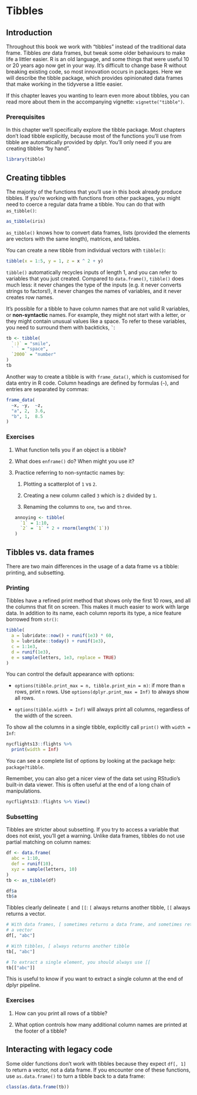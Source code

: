 # Tibbles

## Introduction

Throughout this book we work with "tibbles" instead of the traditional data frame. Tibbles _are_ data frames, but tweak some older behaviours to make life a littler easier. R is an old language, and some things that were useful 10 or 20 years ago now get in your way. It's difficult to change base R without breaking existing code, so most innovation occurs in packages. Here we will describe the tibble package, which provides opinionated data frames that make working in the tidyverse a little easier. 

If this chapter leaves you wanting to learn even more about tibbles, you can read more about them in the accompanying vignette: `vignette("tibble")`.

### Prerequisites

In this chapter we'll specifically explore the tibble package. Most chapters don't load tibble explicitly, because most of the functions you'll use from tibble are automatically provided by dplyr. You'll only need if you are creating tibbles "by hand".

```r
library(tibble)
```

## Creating tibbles {#tibbles}

The majority of the functions that you'll use in this book already produce tibbles. If you're working with functions from other packages, you might need to coerce a regular data frame a tibble. You can do that with `as_tibble()`:

```r
as_tibble(iris)
```

`as_tibble()` knows how to convert data frames, lists (provided the elements are vectors with the same length), matrices, and tables. 

You can create a new tibble from individual vectors with `tibble()`:

```r
tibble(x = 1:5, y = 1, z = x ^ 2 + y)
```

`tibble()` automatically recycles inputs of length 1, and you can refer to variables that you just created. Compared to `data.frame()`, `tibble()` does much less: it never changes the type of the inputs (e.g. it never converts strings to factors!), it never changes the names of variables, and it never creates row names.

It's possible for a tibble to have column names that are not valid R variables, or __non-syntactic__ names. For example, they might not start with a letter, or they might contain unusual values like a space. To refer to these variables, you need to surround them with backticks, `` ` ``:

```r
tb <- tibble(
  `:)` = "smile", 
  ` ` = "space",
  `2000` = "number"
)
tb
```

Another way to create a tibble is with `frame_data()`, which is customised for data entry in R code. Column headings are defined by formulas (`~`), and entries are separated by commas:

```r
frame_data(
  ~x, ~y,  ~z,
  "a", 2,  3.6,
  "b", 1,  8.5
)
```

### Exercises

1.  What function tells you if an object is a tibble?

1.  What does `enframe()` do? When might you use it?

1.  Practice referring to non-syntactic names by:

    1.  Plotting a scatterplot of `1` vs `2`.

    1.  Creating a new column called `3` which is `2` divided by `1`.
        
    1.  Renaming the columns to `one`, `two` and `three`. 
    
    ```r
    annoying <- tibble(
      `1` = 1:10,
      `2` = `1` * 2 + rnorm(length(`1`))
    )
    ```

## Tibbles vs. data frames

There are two main differences in the usage of a data frame vs a tibble: printing, and subsetting.

### Printing

Tibbles have a refined print method that shows only the first 10 rows, and all the columns that fit on screen. This makes it much easier to work with large data. In addition to its name, each column reports its type, a nice feature borrowed from `str()`:

```r
tibble(
  a = lubridate::now() + runif(1e3) * 60,
  b = lubridate::today() + runif(1e3),
  c = 1:1e3,
  d = runif(1e3),
  e = sample(letters, 1e3, replace = TRUE)
)
```

You can control the default appearance with options:

* `options(tibble.print_max = n, tibble.print_min = m)`: if more than `m`
  rows, print `n` rows. Use `options(dplyr.print_max = Inf)` to always
  show all rows.

* `options(tibble.width = Inf)` will always print all columns, regardless
   of the width of the screen.

To show all the columns in a single tibble, explicitly call `print()` with `width = Inf`:

```r
nycflights13::flights %>% 
  print(width = Inf)
```

You can see a complete list of options by looking at the package help: `package?tibble`.

Remember, you can also get a nicer view of the data set using RStudio's built-in data viewer. This is often useful at the end of a long chain of manipulations.

```r
nycflights13::flights %>% View()
```

### Subsetting

Tibbles are stricter about subsetting. If you try to access a variable that does not exist, you'll get a warning. Unlike data frames, tibbles do not use partial matching on column names:

```r
df <- data.frame(
  abc = 1:10, 
  def = runif(10), 
  xyz = sample(letters, 10)
)
tb <- as_tibble(df)

df$a
tb$a
```

Tibbles clearly delineate `[` and `[[`: `[` always returns another tibble, `[[` always returns a vector.

```r
# With data frames, [ sometimes returns a data frame, and sometimes returns 
# a vector
df[, "abc"]

# With tibbles, [ always returns another tibble
tb[, "abc"]

# To extract a single element, you should always use [[
tb[["abc"]]
```

This is useful to know if you want to extract a single column at the end of dplyr pipeline.

### Exercises

1.  How can you print all rows of a tibble?

1.  What option controls how many additional column names are printed
    at the footer of a tibble?

## Interacting with legacy code

Some older functions don't work with tibbles because they expect `df[, 1]` to return a vector, not a data frame. If you encounter one of these functions, use `as.data.frame()` to turn a tibble back to a data frame:

```r
class(as.data.frame(tb))
```
